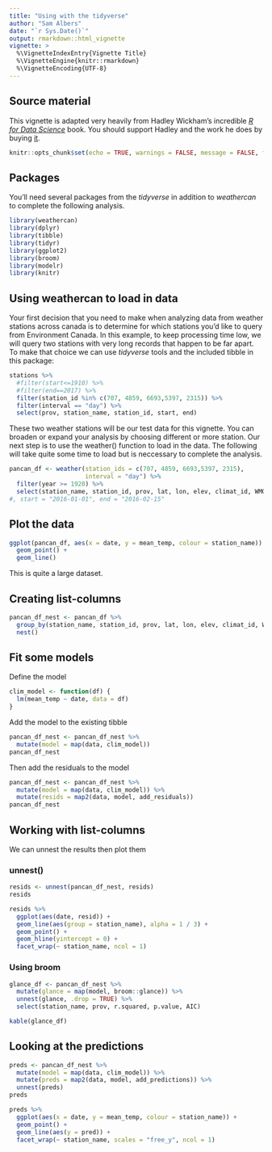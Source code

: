```yaml
---
title: "Using with the tidyverse"
author: "Sam Albers"
date: "`r Sys.Date()`"
output: rmarkdown::html_vignette
vignette: >
  %\VignetteIndexEntry{Vignette Title}
  %\VignetteEngine{knitr::rmarkdown}
  %\VignetteEncoding{UTF-8}
---
```


## Source material
This vignette is adapted very heavily from Hadley Wickham's incredible [*R for Data Science*](http://r4ds.had.co.nz/) book. You should support Hadley and the work he does by buying [it](https://www.amazon.com/Data-Science-Transform-Visualize-Model/dp/1491910399).

```r
knitr::opts_chunk$set(echo = TRUE, warnings = FALSE, message = FALSE, fig.width = 10, fig.height = 6)
```

## Packages
You'll need several packages from the *tidyverse* in addition to *weathercan* to complete the following analysis.

```R
library(weathercan)
library(dplyr)
library(tibble)
library(tidyr)
library(ggplot2)
library(broom)
library(modelr)
library(knitr)
```

## Using weathercan to load in data
Your first decision that you need to make when analyzing data from weather stations across canada is to determine for which stations you'd like to query from Environment Canada. In this example, to keep processing time low, we will query two stations with very long records that happen to be far apart. To make that choice we can use *tidyverse* tools and the included \code{stations} tibble in this package:

```R
stations %>%
  #filter(start<=1910) %>%
  #filter(end==2017) %>%
  filter(station_id %in% c(707, 4859, 6693,5397, 2315)) %>%
  filter(interval == "day") %>%
  select(prov, station_name, station_id, start, end)
```

These two weather stations will be our test data for this vignette. You can broaden or expand your analysis by choosing different or more station. Our next step is to use the weather() function to load in the data. The following will take quite some time to load but is neccessary to complete the analysis.

```R
pancan_df <- weather(station_ids = c(707, 4859, 6693,5397, 2315), 
                     interval = "day") %>%
  filter(year >= 1920) %>%
  select(station_name, station_id, prov, lat, lon, elev, climat_id, WMO_id, TC_id, mean_temp, date)
#, start = "2016-01-01", end = "2016-02-15"
```

## Plot the data
```r
ggplot(pancan_df, aes(x = date, y = mean_temp, colour = station_name)) +
  geom_point() +
  geom_line()
```
This is quite a large dataset. 

## Creating list-columns
```r
pancan_df_nest <- pancan_df %>%
  group_by(station_name, station_id, prov, lat, lon, elev, climat_id, WMO_id, TC_id) %>%
  nest()
```

## Fit some models
Define the model
```r
clim_model <- function(df) {
  lm(mean_temp ~ date, data = df)
}
```

Add the model to the existing tibble

```r
pancan_df_nest <- pancan_df_nest %>% 
  mutate(model = map(data, clim_model))
pancan_df_nest
```

Then add the residuals to the model

```r
pancan_df_nest <- pancan_df_nest %>% 
  mutate(model = map(data, clim_model)) %>%
  mutate(resids = map2(data, model, add_residuals)) 
pancan_df_nest
```

## Working with list-columns
We can unnest the results then plot them

### unnest()
```r
resids <- unnest(pancan_df_nest, resids)
resids

resids %>% 
  ggplot(aes(date, resid)) +
  geom_line(aes(group = station_name), alpha = 1 / 3) + 
  geom_point() +
  geom_hline(yintercept = 0) +
  facet_wrap(~ station_name, ncol = 1)
```


### Using broom
```r
glance_df <- pancan_df_nest %>% 
  mutate(glance = map(model, broom::glance)) %>% 
  unnest(glance, .drop = TRUE) %>%
  select(station_name, prov, r.squared, p.value, AIC)

kable(glance_df)
```


## Looking at the predictions
```r
preds <- pancan_df_nest %>% 
  mutate(model = map(data, clim_model)) %>%
  mutate(preds = map2(data, model, add_predictions)) %>%
  unnest(preds)
preds

preds %>% 
  ggplot(aes(x = date, y = mean_temp, colour = station_name)) +
  geom_point() +
  geom_line(aes(y = pred)) +
  facet_wrap(~ station_name, scales = "free_y", ncol = 1)
```
